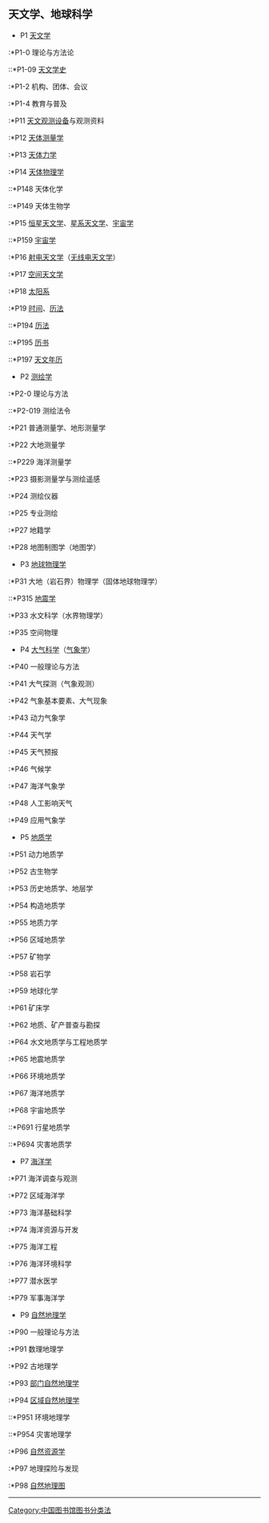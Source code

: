 {{缺少序言|time=2020-12-22T02:57:55+00:00}}
{{Unreferenced|time=2020-12-22T02:57:55+00:00}}
==天文学、地球科学==

*P1 [[天文学|天文学]]
:*P1-0 理论与方法论
::*P1-09 [[天文学史|天文学史]]
:*P1-2 机构、团体、会议
:*P1-4 教育与普及
:*P11 [[天文观测设备|天文观测设备]]与观测资料
:*P12 [[天体测量学|天体测量学]]
:*P13 [[天体力学|天体力学]]
:*P14 [[天体物理学|天体物理学]]
::*P148 天体化学
::*P149 天体生物学
:*P15 [[恒星天文学|恒星天文学]]、[[星系天文学|星系天文学]]、[[宇宙学|宇宙学]]
::*P159 [[宇宙学|宇宙学]]
:*P16 [[射电天文学|射电天文学]]（[[无线电天文学|无线电天文学]]）
:*P17 [[空间天文学|空间天文学]]
:*P18 [[太阳系|太阳系]]
:*P19 [[时间|时间]]、[[历法|历法]]
::*P194 [[历法|历法]]
::*P195 [[历书|历书]]
::*P197 [[天文年历|天文年历]]
*P2 [[测绘学|测绘学]]
:*P2-0 理论与方法
::*P2-019 测绘法令
:*P21 普通测量学、地形测量学
:*P22 大地测量学
::*P229 海洋测量学
:*P23 摄影测量学与测绘遥感
:*P24 测绘仪器
:*P25 专业测绘
:*P27 地籍学
:*P28 地图制图学（地图学）
*P3 [[地球物理学|地球物理学]]
:*P31 大地（岩石界）物理学（固体地球物理学）
::*P315 [[地震学|地震学]]
:*P33 水文科学（水界物理学）
:*P35 空间物理
*P4 [[大气科学|大气科学]]（[[气象学|气象学]]）
:*P40 一般理论与方法
:*P41 大气探测（气象观测）
:*P42 气象基本要素、大气现象
:*P43 动力气象学
:*P44 天气学
:*P45 天气预报
:*P46 气候学
:*P47 海洋气象学
:*P48 人工影响天气
:*P49 应用气象学
*P5 [[地质学|地质学]]
:*P51 动力地质学
:*P52 古生物学
:*P53 历史地质学、地层学
:*P54 构造地质学
:*P55 地质力学
:*P56 区域地质学
:*P57 矿物学
:*P58 岩石学
:*P59 地球化学
:*P61 矿床学
:*P62 地质、矿产普查与勘探
:*P64 水文地质学与工程地质学
:*P65 地震地质学
:*P66 环境地质学
:*P67 海洋地质学
:*P68 宇宙地质学
::*P691 行星地质学
::*P694 灾害地质学
*P7 [[海洋学|海洋学]]
:*P71 海洋调查与观测
:*P72 区域海洋学
:*P73 海洋基础科学
:*P74 海洋资源与开发
:*P75 海洋工程
:*P76 海洋环境科学
:*P77 潜水医学
:*P79 军事海洋学
*P9 [[自然地理学|自然地理学]]
:*P90 一般理论与方法
:*P91 数理地理学
:*P92 古地理学
:*P93 [[部门自然地理学|部门自然地理学]]
:*P94 [[区域自然地理学|区域自然地理学]]
::*P951 环境地理学
::*P954 灾害地理学
:*P96 [[自然资源学|自然资源学]]
:*P97 地理探险与发现
:*P98 [[自然地理图|自然地理图]]

----

{{CLC}}

[[Category:中国图书馆图书分类法|Category:中国图书馆图书分类法]]